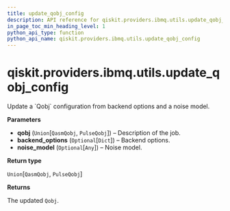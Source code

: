 ```yaml
---
title: update_qobj_config
description: API reference for qiskit.providers.ibmq.utils.update_qobj_config
in_page_toc_min_heading_level: 1
python_api_type: function
python_api_name: qiskit.providers.ibmq.utils.update_qobj_config
---
```


# qiskit.providers.ibmq.utils.update\_qobj\_config

<Function id="qiskit.providers.ibmq.utils.update_qobj_config" github="https://github.com/qiskit/qiskit-ibmq-provider/tree/stable/0.16/qiskit/providers/ibmq/utils/qobj_utils.py" signature="update_qobj_config(qobj, backend_options=None, noise_model=None)">
  Update a `Qobj` configuration from backend options and a noise model.

  **Parameters**

  *   **qobj** (`Union`\[`QasmQobj`, `PulseQobj`]) – Description of the job.
  *   **backend\_options** (`Optional`\[`Dict`]) – Backend options.
  *   **noise\_model** (`Optional`\[`Any`]) – Noise model.

  **Return type**

  `Union`\[`QasmQobj`, `PulseQobj`]

  **Returns**

  The updated `Qobj`.
</Function>

